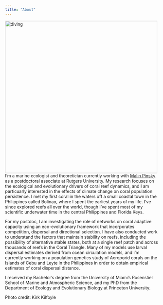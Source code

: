 ```yaml
---
title: "About"
---
```


 
<img src="Diving.jpg" alt="diving" style="height: 500px; padding-right: 10px;" align="left">

I'm a marine ecologist and theoretician currently working with <a href="http://pinsky.marine.rutgers.edu/">Malin Pinsky</a> as a postdoctoral associate at Rutgers University. My research focuses on the ecological and evolutionary drivers of coral reef dynamics, and I am particuarly interested in the effects of climate change on coral population persistence. I met my first coral in the waters off a small coastal town in the Philippines called Bolinao, where I spent the earliest years of my life. I've since explored reefs all over the world, though I've spent most of my scientific underwater time in the central Philippines and Florida Keys.

For my postdoc, I am investigating the role of networks on coral adaptive capacity using an eco-evolutionary framework that incorporates competition, dispersal and directional selection. I have also conducted work to understand the factors that maintain stability on reefs, including the possibility of alternative stable states, both at a single reef patch and across thousands of reefs in the Coral Triangle. Many of my models use larval dispersal estimates derived from ocean circulation models, and I'm currently working on a population genetics study of Acroporid corals on the Islands of Cebu and Leyte in the Philippines in order to obtain empirical estimates of coral dispersal distance.

I received my Bachelor's degree from the University of Miami's Rosenstiel School of Marine and Atmospheric Science, and my PhD from the Department of Ecology and Evolutionary Biology at Princeton University.

Photo credit: Kirk Kilfoyle

